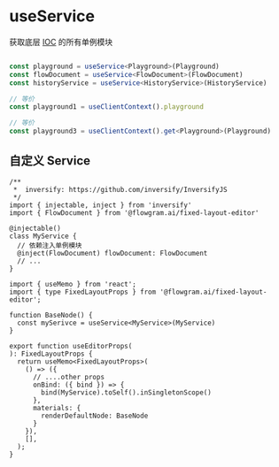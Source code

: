 # useService

获取底层 [IOC](/flowgram.ai/guide/concepts/IOC.html) 的所有单例模块

```ts pure

const playground = useService<Playground>(Playground)
const flowDocument = useService<FlowDocument>(FlowDocument)
const historyService = useService<HistoryService>(HistoryService)

// 等价
const playground1 = useClientContext().playground

// 等价
const playground3 = useClientContext().get<Playground>(Playground)

```



## 自定义 Service

```tsx pure
/**
 *  inversify: https://github.com/inversify/InversifyJS
 */
import { injectable, inject } from 'inversify'
import { FlowDocument } from '@flowgram.ai/fixed-layout-editor'

@injectable()
class MyService {
  // 依赖注入单例模块
  @inject(FlowDocument) flowDocument: FlowDocument
  // ...
}

import { useMemo } from 'react';
import { type FixedLayoutProps } from '@flowgram.ai/fixed-layout-editor';

function BaseNode() {
  const mySerivce = useService<MyService>(MyService)
}

export function useEditorProps(
): FixedLayoutProps {
  return useMemo<FixedLayoutProps>(
    () => ({
      // ....other props
      onBind: ({ bind }) => {
        bind(MyService).toSelf().inSingletonScope()
      },
      materials: {
        renderDefaultNode: BaseNode
      }
    }),
    [],
  );
}

```
